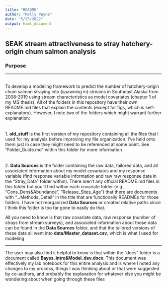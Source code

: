 ```yaml
---
title: "README"
author: "Molly Payne"
date: "5/25/2022"
output: html_document
---
```


## SEAK stream attractiveness to stray hatchery-origin chum salmon analysis

### Purpose

____

<br> 
To develop a modeling framework to predict the number of hatchery-origin chum salmon straying into (spawning in) streams in Southeast Alaska from 2008-2019 using stream characteristics as model covariates (chapter 1 of my MS thesis). All of the folders in this repository have their own README.md files that explain the contents (except for figs, which is self-explanatory). However, I note two of the folders which might warrant further explanation: <br>
<br>
<br>
1. **old_stuff** is the first version of my repository containing all the files that I used for my analysis before improving my file organization. I've held onto them just in case they might need to be referenced at some point. See "Folder_Guide.md" within this folder for more information <br>
<br>
<br>
2. **Data Sources** is the folder containing the raw data, tailored data, and all associated information about my model covariates and my response variable (find response variable information and raw raw response data in the "Stray_Data" folder within). There aren't any official README.md files in this folder but you'll find within each covariate folder (e.g., "Cons_Dens&Abundance", "Release_Sites_Age") that there are documents with "...Methods_Detail" in the title that are functionally READMEs for those folders. I have not reorganized **Data Sources** or created relative paths since I think this folder is too far gone to easily do that. <br>

All you need to know is that raw covariate data, raw response (number of strays from stream surveys), and associated information about those data can be found in the **Data Sources** folder, and that the tailored versions of these data all went into **data/Master_dataset.csv**, which is what I used for modeling

----

The user may also find it helpful to know is that within the "docs" folder is a document called **Bayes_intro&Model_dev.docx**. This document was effectively my lab notebook for this entire analysis and is where I noted any changes to my process, things I was thinking about or that were suggested by co-authors, and probably the explanation for whatever else you might be wondering about when going through these files

